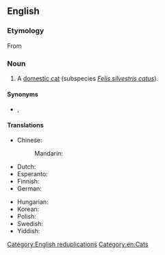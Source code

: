 {{also|kittycat|kitty cat}}
==English==

===Etymology===
From {{compound|en|kitty|t1=young cat|cat}}

===Noun===
{{en-noun|head=[[kitty]]-[[cat]]}}

# {{lb|en|colloquial|usually|childish}} A [[domestic cat]] (subspecies ''[[Felis silvestris catus]]'').

====Synonyms====
* {{l|en|pussy}}, {{l|en|pussy-cat}}

====Translations====
{{trans-top|cat}}
* Chinese:
*: Mandarin: {{t+|cmn|貓咪|tr=māomī}}
* Dutch: {{t|nl|kattepoes}}
* Esperanto: {{t|eo|kateto}}
* Finnish: {{t+|fi|kissimirri}}
* German: {{t+|de|Miezekatze|f}}
{{trans-mid}}
* Hungarian: {{t+|hu|cicamica}}
* Korean: {{t+|ko|야옹이}}
* Polish: {{t+|pl|kiciuś}}
* Swedish: {{t+|sv|kissekatt|c}}
* Yiddish: {{t|yi|קעצעלע|n}}
{{trans-bottom}}

[[Category:English reduplications]]
[[Category:en:Cats]]